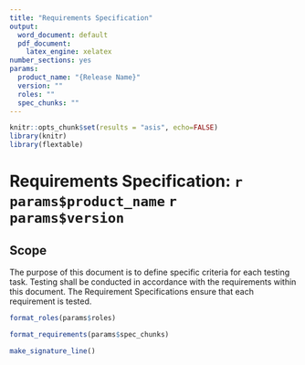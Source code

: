 ```yaml
---
title: "Requirements Specification"
output:
  word_document: default
  pdf_document:
    latex_engine: xelatex
number_sections: yes
params:
  product_name: "{Release Name}"
  version: ""
  roles: ""
  spec_chunks: ""
---
```


```r
knitr::opts_chunk$set(results = "asis", echo=FALSE)
library(knitr)
library(flextable)
```

# Requirements Specification: `r params$product_name` `r params$version`

## Scope
The purpose of this document is to define specific criteria for each testing task. Testing shall be conducted in accordance with the requirements within this document. The Requirement Specifications ensure that each requirement is tested.

```r
format_roles(params$roles)
```


```r
format_requirements(params$spec_chunks)
```

\newpage

```r
make_signature_line()
```

